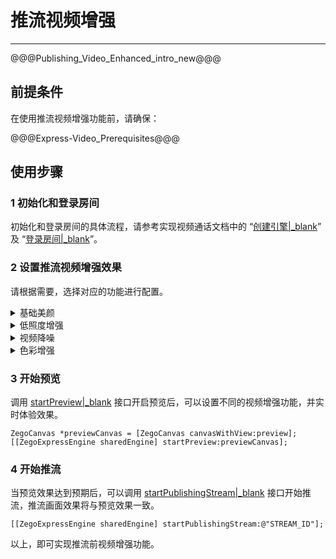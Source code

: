 # 推流视频增强

- - -

@@@Publishing_Video_Enhanced_intro_new@@@






## 前提条件

在使用推流视频增强功能前，请确保：

@@@Express-Video_Prerequisites@@@

## 使用步骤

### 1 初始化和登录房间

初始化和登录房间的具体流程，请参考实现视频通话文档中的 “[创建引擎\|_blank](!Integration/Solution_Implementation#CreateEngine)” 及 “[登录房间\|_blank](!Integration/Solution_Implementation#createroom)”。

### 2 设置推流视频增强效果

请根据需要，选择对应的功能进行配置。

<details class="zg-primary">
    <summary>基础美颜</summary>

<div class="mk-hint">


此功能为 ZEGO Express SDK 内置 ZEGO Effects SDK 的基础美颜功能，仅包含美白、红润、磨皮、锐化四种美颜效果。如需使用更多进阶的美颜功能，请参考 [实时音视频和 AI 美颜的搭配使用\|_blank](https://doc-zh.zego.im/article/11256)。
</div>

#### 1 初始化基础美颜环境

若您需要使用基础美颜功能，则必须在 [startPreview\|_blank](@startPreview) 开始预览、[startPublishingStream\|_blank](@startPublishingStream) 推流前，调用 [startEffectsEnv\|_blank](@startEffectsEnv) 接口初始化美颜环境。

```objc
// 创建美颜环境
[[ZegoExpressEngine sharedInstance] startEffectsEnv];
```

当初始化美颜环境后，SDK 内部会使用固定的视频帧数据类型进行传输，如果您使用基础美颜功能时还需要使用到视频自定义前处理，则只能配置相对应的视频帧数据类型：

iOS 和 macOS 平台：只支持 CVPixelBuffer 类型的数据，即 [ZegoCustomVideoCaptureConfig\|_blank](/article/api?doc=Express_Video_SDK_API~objective-c_ios~class~ZegoCustomVideoCaptureConfig) 的 [bufferType\|_blank](/article/api?doc=Express_Video_SDK_API~objectivec_ios~enum~ZegoVideoBufferType) 取值为 “ZegoVideoBufferTypeCVPixelBuffer”。

#### 2 开启基础美颜效果 

@@@Express_switch_basic_beauty@@@

```objc
// 开关美颜效果
[[ZegoExpressEngine sharedInstance] enableEffectsBeauty:true];
```

#### 3 设置基础美颜效果参数

@@@Express_set_basic_beauty_parameters@@@

```objc
// 创建美颜参数对象
ZegoEffectsBeautyParam *beautyParam = [[ZegoEffectsBeautyParam alloc] init];

// 美白、红润、磨皮、锐化
beautyParam.whitenIntensity = 50;
beautyParam.rosyIntensity = 50;
beautyParam.smoothIntensity = 50;
beautyParam.sharpenIntensity = 50;

// 设置美颜参数
[[ZegoExpressEngine sharedInstance] setEffectsBeautyParam:beautyParam];
```

#### （可选）销毁基础美颜环境

@@@Express_destroys_the_basic_beauty_environment@@@

```objc
// 销毁美颜环境
[[ZegoExpressEngine sharedInstance] stopEffectsEnv];
```
</details>


<details class="zg-primary">
    <summary>低照度增强</summary>


ZEGO 提供两种低照度增强的方式：
    
<table>
  <colgroup>
    <col width="30%">
    <col width="70%">
  </colgroup>
<tbody><tr>
<th>方式</th>
<th>描述</th>
</tr>
<tr>
<td>开启自适应帧率进行增强</td>
<td>在设定的帧率范围内动态降低采集帧率，以延长每一帧的画面曝光时间，达到增强采集到的画面亮度的效果。
<br> 例如：开发者开启并设置自适应帧率范围为 [10, 25]。环境光照充足的时候，采集帧率依然是 25 帧，环境光照度较低的时候，采集帧率会在 [10, 25] 之间动态调整，以延长每一帧的曝光时间增强采集画面的亮度。</td>
</tr>
<tr>
<td>算法对采集到的画面亮度进行增强</td>
<td><ul>
<li>手动控制：开发者自主控制算法开关。</li>
<li>智能控制：根据画面光照情况，智能开启或关闭算法。</li></ul></td>
</tr>
</tbody></table>

两种处理方式可以独立使用，也可以同时使用，均兼容美颜功能。

#### 1 设置低照度增强开关

RTC SDK 支持不同的算法低照度增强模式，调用 [setLowlightEnhancement\|_blank](@setLowlightEnhancement) 接口进行设置低照度增强模式 [ZegoLowlightEnhancementMode\|_blank](@-ZegoLowlightEnhancementMode)：

|枚举值|说明|
|-|-|
|ZegoLowlightEnhancementModeOff| 关闭低照度增强功能。|
|ZegoLowlightEnhancementModeOn|开启低照度增强功能，由开发者自主控制。|
|ZegoLowlightEnhancementModeAuto|智能控制低照度增强功能，根据画面光照情况，智能开启或关闭功能。|

低照度增强类型 [ZegoExpLowlightEnhancementType\|_blank](@-ZegoExpLowlightEnhancementType) 包括如下类型：

|枚举值|说明|
|-|-|
| ZegoExpLowlightEnhancementTypeNormal | 常规低照度增强。|
| ZegoExpLowlightEnhancementTypeAI | AI 低照度增强。如需要使用此功能，需要联系 ZEGO 技术支持。|



以开启自动低照度增强功能为例：

```objc
ZegoExpLowlightEnhancementParams *params = [[ZegoExpLowlightEnhancementParams alloc] init];
params.mode = ZegoLowlightEnhancementModeAuto;
params.type = ZegoExpLowlightEnhancementTypeAI;
[[ZegoExpressEngine sharedEngine] setLowlightEnhancementParams:params channel:ZegoPublishChannelMain];
```


#### 2 （可选）开启摄像头自适应帧率

当环境光照度较低，且摄像头采集帧率过高时，每一帧画面的曝光时间不足，可能导致采集的视频画面偏暗，此时可以通过 [enableCameraAdaptiveFPS\|_blank](@enableCameraAdaptiveFPS) 开启摄像头自适应帧率。SDK 会根据设置的帧率范围匹配摄像头支持的采集帧率范围，在此范围内，根据环境亮度动态调整摄像头采集帧率，提升设置的帧率过高时的画面亮度。

```objc
//设置最小帧率
int minCamFPS = 15;
//设置最大帧率
int maxCamFPS = 35;
[[ZegoExpressEngine sharedEngine] enableCameraAdaptiveFPS:YES minFPS:minCamFPS maxFPS:maxCamFPS channel:ZegoPublishChannelMain];
```
</details>

<details class="zg-primary">
    <summary>视频降噪</summary>

调用 [setVideoDenoiseParams\|_blank](@setVideoDenoiseParams) 接口，设置视频降噪参数 [ZegoVideoDenoiseParams\|_blank](@-ZegoVideoDenoiseParams) 包括：视频降噪模式 [ZegoVideoDenoiseMode\|_blank](@-ZegoVideoDenoiseMode) 及视频降噪强度 [ZegoVideoDenoiseStrength\|_blank](@-ZegoVideoDenoiseStrength)。

<div class="mk-warning">

默认不开启视频降噪功能，即 [ZegoVideoDenoiseMode\|_blank](@-ZegoVideoDenoiseMode) 默认值为 `ZegoVideoDenoiseMode.off`。
</div>

以自动降噪为例：

```objc
ZegoVideoDenoiseParams *p = [[ZegoVideoDenoiseParams alloc] init];
p.mode = ZegoVideoDenoiseModeAuto;
p.strength = ZegoVideoDenoiseStrengthLight;
[[ZegoExpressEngine sharedEngine] setVideoDenoiseParams:p channel:ZegoPublishChannelMain];
```


</details>

<details class="zg-primary">
    <summary>色彩增强</summary>

调用 [enableColorEnhancement\|_blank](@enableColorEnhancement) 接口，设置色彩增强参数 [ZegoColorEnhancementParams\|_blank](@-ZegoColorEnhancementParams)（参数属性如下表）、以及其它参数，开启色彩增强功能。**默认不开启色彩增强功能。**

|色彩增强参数|描述|
|-|-|
| intensity|<p>色彩增强的强度，取值范围 [0.0, 1.0]，默认为 0.0。</p><p>取值越大，色彩增强的效果越大。</p>|
| skinToneProtectionLevel |<p>肤色保护的强度，取值范围 [0.0, 1.0]，默认为 1.0。</p><p>取值越大，保护效果越好。</p>|
| lipColorProtectionLevel |<p>唇色保护的强度，取值范围 [0.0, 1.0]，默认为 0.0。</p><p>取值越大，保护效果越好。</p>|

```objc
ZegoColorEnhancementParams *p = [[ZegoColorEnhancementParams alloc]init];
p.intensity = 1f;//取值范围：[0,1]，取值越大，色彩增强的强度越大。默认值：0。
p.skinToneProtectionLevel = 1f;//取值范围：[0,1]，取值越大，肤色保护程度越大。默认值：1。
p.lipColorProtectionLevel = 1f;//取值范围：[0,1]，取值越大，唇色保护程度越大。默认值：0。
[[ZegoExpressEngine sharedEngine]enableColorEnhancement:YES params:p channel:ZegoPublishChannelMain];//开启色彩增强
```

</details>

### 3 开始预览

调用 [startPreview\|_blank](@startPreview) 接口开启预览后，可以设置不同的视频增强功能，并实时体验效果。

```objc
ZegoCanvas *previewCanvas = [ZegoCanvas canvasWithView:preview];
[[ZegoExpressEngine sharedEngine] startPreview:previewCanvas];
```

### 4 开始推流

当预览效果达到预期后，可以调用 [startPublishingStream\|_blank](@startPublishingStream) 接口开始推流，推流画面效果将与预览效果一致。

```objc
[[ZegoExpressEngine sharedEngine] startPublishingStream:@"STREAM_ID"];
```

以上，即可实现推流前视频增强功能。
